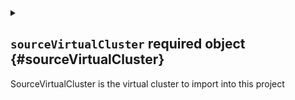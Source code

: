 

<Metadata />



<details className="config-field" data-expandable="true">
<summary>

## `sourceVirtualCluster` <span className="config-field-required" data-required="true">required</span> <span className="config-field-type">object</span> <span className="config-field-default"></span> <span className="config-field-enum"></span> {#sourceVirtualCluster}

SourceVirtualCluster is the virtual cluster to import into this project

</summary>

<PartialSourceVirtualClusterreference />


</details>


<PartialUpgradeToPro />
